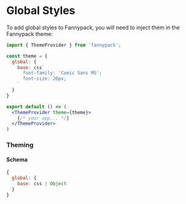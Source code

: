 # Global Styles

To add global styles to Fannypack, you will need to inject them in the Fannypack theme:

```jsx
import { ThemeProvider } from 'fannypack';

const theme = {
  global: {
    base: css`
      font-family: 'Comic Sans MS';
      font-size: 20px;
    `
  }
}

export default () => (
  <ThemeProvider theme={theme}>
    {/* your app... */}
  </ThemeProvider>
)
```

### Theming

#### Schema

```jsx
{
  global: {
    base: css | Object
  }
}
```


